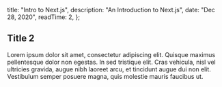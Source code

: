 
  title: "Intro to Next.js",
  description: "An Introduction to Next.js",
  date: "Dec 28, 2020",
  readTime: 2,
};


## Title 2

Lorem ipsum dolor sit amet, consectetur adipiscing elit. Quisque maximus pellentesque dolor non egestas.
In sed tristique elit. Cras vehicula, nisl vel ultricies gravida, augue nibh laoreet arcu, et tincidunt
augue dui non elit. Vestibulum semper posuere magna, quis molestie mauris faucibus ut.
